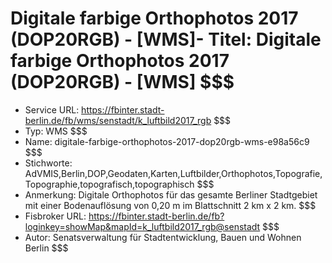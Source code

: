 # Digitale farbige Orthophotos 2017 (DOP20RGB) - [WMS]- Titel: Digitale farbige Orthophotos 2017 (DOP20RGB) - [WMS] $$$
- Service URL: https://fbinter.stadt-berlin.de/fb/wms/senstadt/k_luftbild2017_rgb $$$
- Typ: WMS $$$
- Name: digitale-farbige-orthophotos-2017-dop20rgb-wms-e98a56c9 $$$
- Stichworte: AdVMIS,Berlin,DOP,Geodaten,Karten,Luftbilder,Orthophotos,Topografie,Topographie,topografisch,topographisch $$$
- Anmerkung: Digitale Orthophotos für das gesamte Berliner Stadtgebiet mit einer Bodenauflösung von 0,20 m im Blattschnitt 2 km x 2 km. $$$
- Fisbroker URL: https://fbinter.stadt-berlin.de/fb?loginkey=showMap&mapId=k_luftbild2017_rgb@senstadt $$$
- Autor: Senatsverwaltung für Stadtentwicklung, Bauen und Wohnen Berlin $$$
